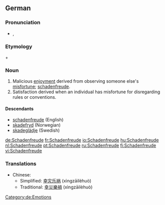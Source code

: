 {{wikipedia}}
{{also|schadenfreude}}
==German==

===Pronunciation===
* {{IPA|/ˈʃa.dn̩.fʀɔʏ.də/|lang=de}}, {{SAMPA|1=/"Sa.dn=.fR\OY.d@/|lang=de}}

===Etymology===
{{term|Schaden||damage, harm}} + {{term|Freude||joy}}

===Noun===
{{infl|de|noun|g=f}}

# Malicious [[enjoyment]] derived from observing someone else's [[misfortune]]; [[schadenfreude]].
# Satisfaction derived when an individual has misfortune for disregarding rules or conventions.

====Descendants====
* [[schadenfreude]] (English)
* [[skadefryd]] (Norwegian)
* [[skadeglädje]] (Swedish)

[[Category:de:Emotions]]

[[de:Schadenfreude]]
[[fr:Schadenfreude]]
[[io:Schadenfreude]]
[[hu:Schadenfreude]]
[[nl:Schadenfreude]]
[[pt:Schadenfreude]]
[[ru:Schadenfreude]]
[[fi:Schadenfreude]]
[[vi:Schadenfreude]]

===Translations===
*Chinese: 
** Simplified: [[幸灾乐祸]] (xìngzāilèhuò)
** Traditional: [[幸災樂禍]] (xìngzāilèhuò)
